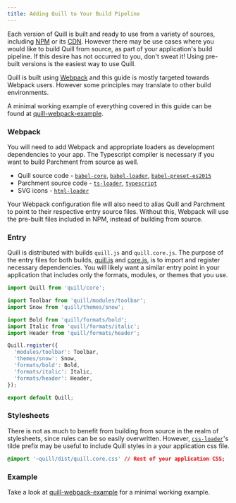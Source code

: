 ```yaml
---
title: Adding Quill to Your Build Pipeline
---
```


Each version of Quill is built and ready to use from a variety of sources, including [NPM](https://www.npmjs.com/package/quill) or its [CDN](/docs/download/). However there may be use cases where you would like to build Quill from source, as part of your application's build pipeline. If this desire has not occurred to you, don't sweat it! Using pre-built versions is the easiest way to use Quill.

Quill is built using [Webpack](https://webpack.js.org/concepts/) and this guide is mostly targeted towards Webpack users. However some principles may translate to other build environments.

A minimal working example of everything covered in this guide can be found at [quill-webpack-example](https://github.com/quilljs/webpack-example/).

### Webpack

You will need to add Webpack and appropriate loaders as development dependencies to your app. The Typescript compiler is necessary if you want to build Parchment from source as well.

- Quill source code - [`babel-core`](https://www.npmjs.com/package/babel-core), [`babel-loader`](https://www.npmjs.com/package/babel-loader), [`babel-preset-es2015`](https://www.npmjs.com/package/babel-preset-es2015)
- Parchment source code - [`ts-loader`](https://www.npmjs.com/package/ts-loader), [`typescript`](https://www.npmjs.com/package/typescript)
- SVG icons - [`html-loader`](https://www.npmjs.com/package/html-loader)

Your Webpack configuration file will also need to alias Quill and Parchment to point to their respective entry source files. Without this, Webpack will use the pre-built files included in NPM, instead of building from source.

### Entry

Quill is distributed with builds `quill.js` and `quill.core.js`. The purpose of the entry files for both builds, [quill.js](https://github.com/quilljs/quill/blob/master/quill.js) and [core.js](https://github.com/quilljs/quill/blob/master/core.js), is to import and register necessary dependencies. You will likely want a similar entry point in your application that includes only the formats, modules, or themes that you use.

```js
import Quill from 'quill/core';

import Toolbar from 'quill/modules/toolbar';
import Snow from 'quill/themes/snow';

import Bold from 'quill/formats/bold';
import Italic from 'quill/formats/italic';
import Header from 'quill/formats/header';

Quill.register({
  'modules/toolbar': Toolbar,
  'themes/snow': Snow,
  'formats/bold': Bold,
  'formats/italic': Italic,
  'formats/header': Header,
});

export default Quill;
```

### Stylesheets

There is not as much to benefit from building from source in the realm of stylesheets, since rules can be so easily overwritten. However, [`css-loader`](https://www.npmjs.com/package/css-loader)'s tilde prefix may be useful to include Quill styles in a your application css file.

```css
@import '~quill/dist/quill.core.css' // Rest of your application CSS;
```

### Example

Take a look at [quill-webpack-example](https://github.com/quilljs/webpack-example/) for a minimal working example.
